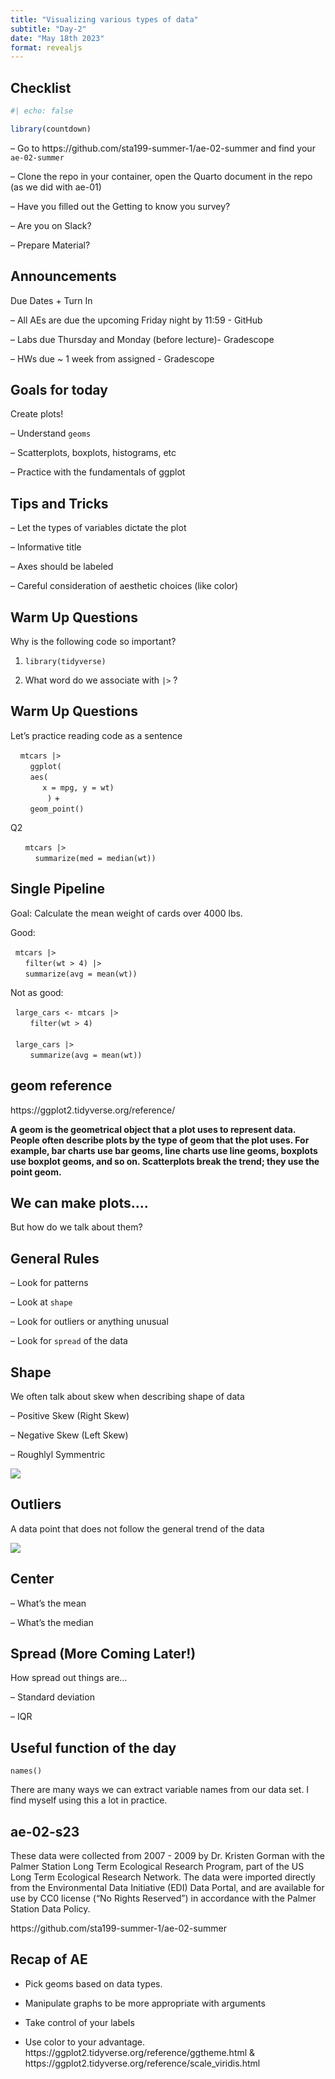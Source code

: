 ```yaml
---
title: "Visualizing various types of data"
subtitle: "Day-2"
date: "May 18th 2023"
format: revealjs
---
```


## Checklist

```r
#| echo: false

library(countdown)
```

-- Go to https://github.com/sta199-summer-1/ae-02-summer and find your `ae-02-summer`

-- Clone the repo in your container, open the Quarto document in the repo (as we did with ae-01)

-- Have you filled out the Getting to know you survey?

-- Are you on Slack?

-- Prepare Material? 

## Announcements

Due Dates + Turn In

-- All AEs are due the upcoming Friday night by 11:59 - GitHub

-- Labs due Thursday and Monday (before lecture)- Gradescope

-- HWs due ~ 1 week from assigned - Gradescope


## Goals for today

Create plots!

-- Understand `geoms`

-- Scatterplots, boxplots, histograms, etc

-- Practice with the fundamentals of ggplot

## Tips and Tricks

-- Let the types of variables dictate the plot

-- Informative title

-- Axes should be labeled

-- Careful consideration of aesthetic choices (like color)

## Warm Up Questions

Why is the following code so important?

1. `library(tidyverse)`

2. What word do we associate with `|>` ?

## Warm Up Questions{.smaller}

Let's practice reading code as a sentence

|     `mtcars |>`
|         `ggplot(`
|         `aes(`
|              `x = mpg, y = wt)`
|                `)` +
|         `geom_point()`

Q2

|       `mtcars |>`
|           `summarize(med = median(wt))`



## Single Pipeline 

Goal: Calculate the mean weight of cards over 4000 lbs.

Good: 

|   `mtcars |>`
|       `filter(wt > 4) |>`
|       `summarize(avg = mean(wt))`

Not as good: 

|   `large_cars <- mtcars |>`
|         `filter(wt > 4)`
|  
|   `large_cars |>` 
|         `summarize(avg = mean(wt))`

## geom reference

https://ggplot2.tidyverse.org/reference/

**A geom is the geometrical object that a plot uses to represent data. People often describe plots by the type of geom that the plot uses. For example, bar charts use bar geoms, line charts use line geoms, boxplots use boxplot geoms, and so on. Scatterplots break the trend; they use the point geom.**


## We can make plots.... 

But how do we talk about them? 

## General Rules 

-- Look for patterns 

-- Look at `shape` 

-- Look for outliers or anything unusual 

-- Look for `spread` of the data

## Shape

We often talk about skew when describing shape of data

-- Positive Skew (Right Skew)

-- Negative Skew (Left Skew)

-- Roughlyl Symmentric

![](images/skew.png){fig-align="center"}

## Outliers

A data point that does not follow the general trend of the data

![](images/boxplot.out.png){fig-align="center"}

## Center

-- What's the mean

-- What's the median

## Spread (More Coming Later!)

How spread out things are...

-- Standard deviation

-- IQR

## Useful function of the day 

`names()`

There are many ways we can extract variable names from our data set. I find myself using this a lot in practice.

## ae-02-s23

These data were collected from 2007 - 2009 by Dr. Kristen Gorman with the Palmer Station Long Term Ecological Research Program, part of the US Long Term Ecological Research Network. The data were imported directly from the Environmental Data Initiative (EDI) Data Portal, and are available for use by CC0 license ("No Rights Reserved") in accordance with the Palmer Station Data Policy.


https://github.com/sta199-summer-1/ae-02-summer


## Recap of AE {.smaller}

-   Pick geoms based on data types.

-   Manipulate graphs to be more appropriate with arguments

-   Take control of your labels

-   Use color to your advantage. https://ggplot2.tidyverse.org/reference/ggtheme.html & \n https://ggplot2.tidyverse.org/reference/scale_viridis.html
